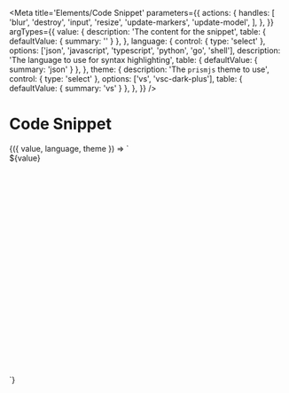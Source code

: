 
<Meta
  title='Elements/Code Snippet'
  parameters={{
    actions: {
      handles: [
        'blur',
        'destroy',
        'input',
        'resize',
        'update-markers',
        'update-model',
      ],
    },
  }}
  argTypes={{
    value: {
      description: 'The content for the snippet',
      table: { defaultValue: { summary: '' } },
    },
    language: {
      control: { type: 'select' },
      options: ['json', 'javascript', 'typescript', 'python', 'go', 'shell'],
      description: 'The language to use for syntax highlighting',
      table: { defaultValue: { summary: 'json' } },
    },
    theme: {
      description: 'The `prismjs` theme to use',
      control: { type: 'select' },
      options: ['vs', 'vsc-dark-plus'],
      table: { defaultValue: { summary: 'vs' } },
    },
  }}
/>

# Code Snippet

<Canvas>
  <Story
    name='Code Snippet'
    args={{
      language: 'json',
      value: jsonCodeExampleSrc,
    }}
  >
    {({ value, language, theme }) => `
    <div style='width: 400px; height: 400px;'>
      <v-code-snippet 
        language='${language}'
        theme='${theme}'
      >
        ${value}
      </v-code-snippet>
    </div>
    `}
  </Story>
</Canvas>